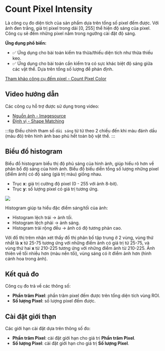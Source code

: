 # Count Pixel Intensity
Là công cụ đo diện tích của sản phẩm dựa trên tổng số pixel đếm được. Với ảnh đen trắng, giá trị pixel trong dải [0, 255] thể hiện độ sáng của pixel. 
Công cụ sẽ đếm những pixel nằm trong ngưỡng cài đặt độ sáng.

**Ứng dụng phổ biến:**
- :white_check_mark: Ứng dụng cho bài toán kiểm tra thừa/thiếu diện tích như thừa thiếu keo.
- :white_check_mark: Ứng dụng cho bài toán cần kiểm tra có sực khác biệt độ sáng giữa các vật thể. Dựa trên tổng số lượng để phán định.

[Tham khảo công cụ đếm pixel - Count Pixel Color](/docs/modules/Count_Pixel_Color)

## Video hướng dẫn
<VideoPlayer url='/videos/count_pixel_intensity/count_pixel_intensity.mp4' youtubeUrl='https://www.youtube.com/watch?v=TQcNTfbg7Vo' />

Các công cụ hỗ trợ được sử dụng trong video:
-   [Nguồn ảnh - Imagesource](/docs/modules/Imagesource)
-   [Định vị - Shape Matching](/docs/modules/Shape_Matching)

:::tip
Điều chỉnh tham số `dải sáng` từ từ theo 2 chiều đến khi màu đánh dấu (màu đỏ) trên hình ảnh bao phủ hết toàn bộ vật thể.
:::

## Biểu đồ histogram

Biểu đồ histogram biểu thị độ phủ sáng của hình ảnh, giúp hiểu rõ hơn về phân bổ độ sáng của hình ảnh. Biểu đồ biểu diễn tổng số lượng những pixel (điểm ảnh) có độ sáng (giá trị màu) giống nhau.
-   Trục **x**: giá trị cường độ pixel (0 - 255 với ảnh 8-bit).
-   Trục **y**: số lượng pixel có giá trị tương ứng.
<Image src="/images/measure_brightness/1.PNG" />

Histogram giúp ta hiểu đặc điểm sáng/tối của ảnh:
-   Histogram lệch trái → ảnh tối.
-   Histogram lệch phải → ảnh sáng.
-   Histogram trải rộng đều → ảnh có độ tương phản cao.

Với đồ thị trêm nhận xét thấy đồ thị phân bố tập trung ở 2 vùng, vùng thứ nhất là **x** từ 25-75 tương ứng với những điểm ảnh có giá trị từ 25-75, và vùng thứ hai **x** từ 210-225 tương ứng với những điểm ảnh từ 210-225.
Ảnh thiên về tối nhiều hơn (màu nền tối), vùng sáng có ít điểm ảnh hơn (hình cánh hoa trong ảnh).

## Kết quả đo
Công cụ đo trả về các thông số:
-   **Phần trăm Pixel**: phần trăm pixel đếm được trên tổng diện tích vùng ROI.
-   **Số lượng Pixel**: số lượng pixel đếm được.

## Cài đặt giới thạn
Các giới hạn cài đặt dựa trên thông số đo:
-   **Phần trăm Pixel**: cài đặt giới hạn cho giá trị **Phần trăm Pixel**.
-   **Số lượng Pixel**: cài đặt giới hạn cho giá trị **Số lượng Pixel**.